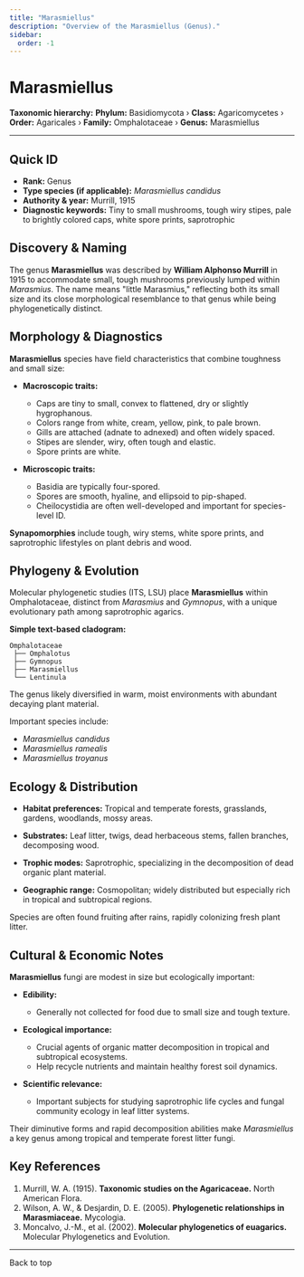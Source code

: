 ```yaml
---
title: "Marasmiellus"
description: "Overview of the Marasmiellus (Genus)."
sidebar:
  order: -1
---
```



# Marasmiellus <Badge variant="note" text="Genus" />

**Taxonomic hierarchy:** **Phylum:** Basidiomycota › **Class:** Agaricomycetes › **Order:** Agaricales › **Family:** Omphalotaceae › **Genus:** Marasmiellus

---

## Quick ID
* **Rank:** Genus  
* **Type species (if applicable):** _Marasmiellus candidus_  
* **Authority & year:** Murrill, 1915  
* **Diagnostic keywords:** Tiny to small mushrooms, tough wiry stipes, pale to brightly colored caps, white spore prints, saprotrophic  

## Discovery & Naming
The genus **Marasmiellus** was described by **William Alphonso Murrill** in 1915 to accommodate small, tough mushrooms previously lumped within _Marasmius_. The name means "little Marasmius," reflecting both its small size and its close morphological resemblance to that genus while being phylogenetically distinct.

## Morphology & Diagnostics
**Marasmiellus** species have field characteristics that combine toughness and small size:

- **Macroscopic traits:**
  - Caps are tiny to small, convex to flattened, dry or slightly hygrophanous.
  - Colors range from white, cream, yellow, pink, to pale brown.
  - Gills are attached (adnate to adnexed) and often widely spaced.
  - Stipes are slender, wiry, often tough and elastic.
  - Spore prints are white.

- **Microscopic traits:**
  - Basidia are typically four-spored.
  - Spores are smooth, hyaline, and ellipsoid to pip-shaped.
  - Cheilocystidia are often well-developed and important for species-level ID.

**Synapomorphies** include tough, wiry stems, white spore prints, and saprotrophic lifestyles on plant debris and wood.

## Phylogeny & Evolution
Molecular phylogenetic studies (ITS, LSU) place **Marasmiellus** within Omphalotaceae, distinct from _Marasmius_ and _Gymnopus_, with a unique evolutionary path among saprotrophic agarics.

**Simple text-based cladogram:**
```
Omphalotaceae
 ├── Omphalotus
 ├── Gymnopus
 ├── Marasmiellus
 └── Lentinula
```
The genus likely diversified in warm, moist environments with abundant decaying plant material.

Important species include:

- _Marasmiellus candidus_
- _Marasmiellus ramealis_
- _Marasmiellus troyanus_

## Ecology & Distribution
- **Habitat preferences:** Tropical and temperate forests, grasslands, gardens, woodlands, mossy areas.
- **Substrates:** Leaf litter, twigs, dead herbaceous stems, fallen branches, decomposing wood.
- **Trophic modes:** Saprotrophic, specializing in the decomposition of dead organic plant material.

- **Geographic range:** Cosmopolitan; widely distributed but especially rich in tropical and subtropical regions.

Species are often found fruiting after rains, rapidly colonizing fresh plant litter.

## Cultural & Economic Notes
**Marasmiellus** fungi are modest in size but ecologically important:

- **Edibility:**
  - Generally not collected for food due to small size and tough texture.

- **Ecological importance:**
  - Crucial agents of organic matter decomposition in tropical and subtropical ecosystems.
  - Help recycle nutrients and maintain healthy forest soil dynamics.

- **Scientific relevance:**
  - Important subjects for studying saprotrophic life cycles and fungal community ecology in leaf litter systems.

Their diminutive forms and rapid decomposition abilities make _Marasmiellus_ a key genus among tropical and temperate forest litter fungi.

## Key References
1. Murrill, W. A. (1915). **Taxonomic studies on the Agaricaceae.** North American Flora.  
2. Wilson, A. W., & Desjardin, D. E. (2005). **Phylogenetic relationships in Marasmiaceae.** Mycologia.  
3. Moncalvo, J.-M., et al. (2002). **Molecular phylogenetics of euagarics.** Molecular Phylogenetics and Evolution.  

---

<LinkButton href="#top" variant="minimal" icon="arrow-up">
  Back to top
</LinkButton>
